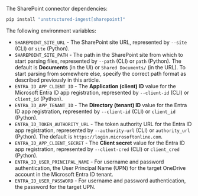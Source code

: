 The SharePoint connector dependencies:

```bash CLI, Python
pip install "unstructured-ingest[sharepoint]"
```


<AdditionalIngestDependencies />

The following environment variables:

- `SHAREPOINT_SITE_URL` - The SharePoint site URL, represented by `--site` (CLI) or `site` (Python).
- `SHAREPOINT_SITE_PATH` - The path in the SharePoint site from which to start parsing files, represented by `--path` (CLI) or `path` (Python). The default is **Documents** (in the UI) or `Shared Documents/` (in the URL). To start parsing from somewhere else, specify the correct path format as described previously in this article.
- `ENTRA_ID_APP_CLIENT_ID` - The **Application (client) ID** value for the Microsoft Entra ID app registration, represented by `--client-id` (CLI) or `client_id` (Python).
- `ENTRA_ID_APP_TENANT_ID` - The **Directory (tenant) ID** value for the Entra ID app registration, represented by `--client-id` (CLI) or `client_id` (Python).
- `ENTRA_ID_TOKEN_AUTHORITY_URL` - The token authority URL for the Entra ID app registration, represented by `--authority-url` (CLI) or `authority_url` (Python). The default is `https://login.microsoftonline.com`.
- `ENTRA_ID_APP_CLIENT_SECRET` - The **Client secret** value for the Entra ID app registration, represented by `--client-cred` (CLI) or `client_cred` (Python).
- `ENTRA_ID_USER_PRINCIPAL_NAME` - For username and password authentication, the User Principal Name (UPN) for the target OneDrive account in the Microsoft Entra ID tenant.
- `ENTRA_ID_USER_PASSWORD` - For username and password authentication, the password for the target UPN.
